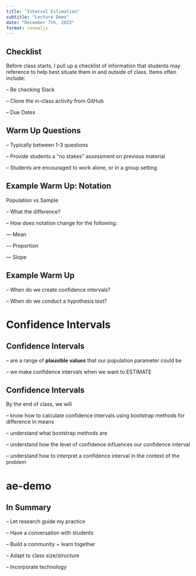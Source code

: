 ```yaml
---
title: "Interval Estimation"
subtitle: "Lecture Demo"
date: "December 7th, 2023"
format: revealjs
---
```


## Checklist

Before class starts, I pull up a checklist of information that students may reference to help best situate them in and outside of class. Items often include:

-- Be checking Slack 

-- Clone the in-class activity from GitHub 

-- Due Dates 

## Warm Up Questions 

-- Typically between 1-3 questions 

-- Provide students a "no stakes" assessment on previous material 

-- Students are encouraged to work alone, or in a group setting 

## Example Warm Up: Notation 

Population vs Sample

-- What the difference?

-- How does notation change for the following:

--- Mean

--- Proportion

--- Slope

## Example Warm Up

-- When do we create confidence intervals? 

-- When do we conduct a hypothesis test?

# Confidence Intervals

## Confidence Intervals

-- are a range of **plausible values** that our population parameter could be

-- we make confidence intervals when we want to ESTIMATE

## Confidence Intervals

By the end of class, we will

-- know how to calculate confidence intervals using bootstrap methods for difference in means

-- understand what bootstrap methods are

-- understand how the level of confidence influences our confidence interval

-- understand how to interpret a confidence interval in the context of the problem

# ae-demo

## In Summary 

-- Let research guide my practice 

-- Have a conversation with students

-- Build a community + learn together

-- Adapt to class size/structure 

-- Incorporate technology 
